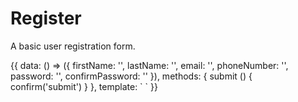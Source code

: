 
<Meta title="Examples|Register" />

# Register

A basic user registration form.

<Preview>
  <Story height="800px" name="Normal">
    {{
      data: () => ({
        firstName: '',
        lastName: '',
        email: '',
        phoneNumber: '',
        password: '',
        confirmPassword: ''
      }),
      methods: {
        submit () {
          confirm('submit')
        }
      },
      template: `
        <sys-form
          submit-color="secondary"
          submit-text="Create Account"
          :submit-function="submit"
        >
          <sys-form-input
            v-model="firstName"
            autocomplete="given-name"
            id="given_name"
            label="First Name"
            name="given_name"
            placeholder="John"
            validation="required"
          />
          <sys-form-input
            v-model="lastName"
            autocomplete="family-name"
            id="family_name"
            label="Last Name"
            name="family_name"
            placeholder="Smith"
            validation="required"
          />
          <sys-form-email
            v-model="email"
            autocomplete="username"
            id="email"
            name="email"
            validation="required"
          />
          <sys-form-telephone
            v-model="phoneNumber"
            autocomplete="tel"
            id="phone_number"
            name="phone_number"
            validation="required"
          />
          <sys-form-password
            v-model="password"
            autocomplete="new-password"
            id="new_password"
            name="new_password"
            validation="required"
          />
          <sys-form-password
            v-model="confirmPassword"
            autocomplete="new-password"
            id="password_confirm"
            label="Confirm Password"
            name="new_password_confirm"
            validation="required|confirmed:new_password"
          />
        </sys-form>
      `
    }}
  </Story>
</Preview>

